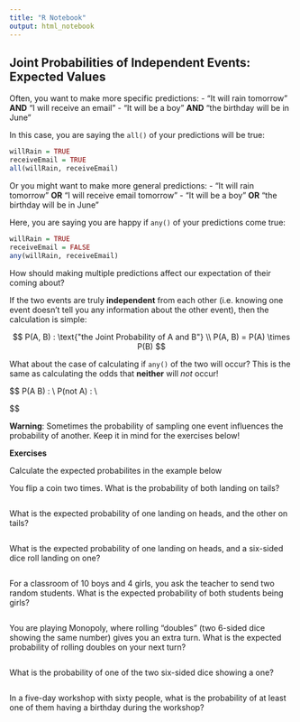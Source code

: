 ```yaml
---
title: "R Notebook"
output: html_notebook
---
```




## Joint Probabilities of Independent Events: Expected Values

Often, you want to make more specific predictions: 
  - "It will rain tomorrow"  **AND** "I will receive an email"
  - "It will be a boy"  **AND** "the birthday will be in June"
  
In this case, you are saying the `all()` of your predictions will be true:

```r
willRain = TRUE
receiveEmail = TRUE
all(willRain, receiveEmail)
```

Or you might want to make more general predictions:
  - "It will rain tomorrow"  **OR** "I will receive email tomorrow"
  - "It will be a boy"  **OR** "the birthday will be in June"

Here, you are saying you are happy if `any()` of your predictions come true:

```r
willRain = TRUE
receiveEmail = FALSE
any(willRain, receiveEmail)
```
How should making multiple predictions affect our expectation of their coming about?


If the two events are truly **independent** from each other (i.e. knowing one event
doesn't tell you any information about the other event), then the calculation is
simple:

$$  
P(A, B) : \text{"the Joint Probability of A and B"} \\
P(A, B) = P(A) \times P(B)
$$ 

What about the case of calculating if `any()` of the two will occur?  This is
the same as calculating the odds that **neither** will *not* occur!

$$
P(A \cup B) : \text{"the Probability of A or B"} \\
P(not A) : \text{"the Probability of A not happening} \\

\begin{aligned}
  
  P(not A) &= 1 - P(A) \\
  P(A \cup B) &= 1 - P(not A, not B) \\
  P(A \cup B) &= 1 - P(not A) \times P(not B) \\
  P(A \cup B) &= 1 - (1- P(A)) \times (1 - P(B)) \\
  
\end{aligned}
$$

**Warning**: Sometimes the probability of sampling one event influences the probability of another.  Keep it in mind for the exercises below!

**Exercises**

Calculate the expected probabilites in the example below


You flip a coin two times.  What is the probability of both landing on tails?
```r

```

What is the expected probability of one landing on heads, and the other on tails?
```r

```

What is the expected probability of one landing on heads, and a six-sided dice roll landing on one?
```r

```


For a classroom of 10 boys and 4 girls, you ask the teacher to send two random
students.  What is the expected probability of both students being girls?
```r

```

You are playing Monopoly, where rolling "doubles" (two 6-sided dice showing the 
same number) gives you an extra turn.  What is the expected probability of rolling doubles on your next turn?
```r

```


What is the probability of one of the two six-sided dice showing a one?
```r

```


In a five-day workshop with sixty people, what is the probability of at least one of them having
a birthday during the workshop?
```r

```
